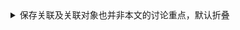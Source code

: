 
<details>
<summary>保存关联及关联对象也并非本文的讨论重点，默认折叠</summary>
<Tabs groupId="database">
<TabItem value="h2" label="H2">

```csharp
merge into BOOK(
    NAME, EDITION, PRICE, STORE_ID
) key(
    NAME, EDITION
) values(
    ?, ?, ?, ?
)
/* batch-0: [Learning GraphQL, 3, 51.9, 1] */
/* batch-1: [Learning GraphQL, 4, 43.9, 1] */
/* batch-2: [Effective TypeScript, 3, 88.9, 1] */
/* batch-3: [Effective TypeScript, 4, 85.9, 1] */
/* batch-4: [Programming TypeScript, 3, 48.9, 1] */
/* batch-5: [Programming TypeScript, 4, 47.9, 1] */
/* batch-6: [GraphQL in Action, 3, 80.9, 2] */
/* batch-7: [GraphQL in Action, 4, 81.9, 2] */
```

</TabItem>
<TabItem value="mysql" label="Mysql">

```
insert into BOOK(
    NAME, EDITION, PRICE, STORE_ID
) values(
    ?, ?, ?, ?
) on duplicate key udpate
    /* fake update to return all ids */ ID = last_insert_id(ID),
    PRICE = values(PRICE),
    STORE_ID = values(STORE_ID)
/* batch-0: [Learning GraphQL, 3, 51.9, 1] */
/* batch-1: [Learning GraphQL, 4, 43.9, 1] */
/* batch-2: [Effective TypeScript, 3, 88.9, 1] */
/* batch-3: [Effective TypeScript, 4, 85.9, 1] */
/* batch-4: [Programming TypeScript, 3, 48.9, 1] */
/* batch-5: [Programming TypeScript, 4, 47.9, 1] */
/* batch-6: [GraphQL in Action, 3, 80.9, 2] */
/* batch-7: [GraphQL in Action, 4, 81.9, 2] */
```

</TabItem>
<TabItem value="postgres" label="Postgres">

```csharp
insert into BOOK(
    NAME, EDITION, PRICE, STORE_ID
) values(
    ?, ?, ?, ?
) on conflict(
    NAME, EDITION
) do update set
    PRICE = excluded.PRICE,
    STORE_ID = excluded.STORE_ID
returning ID
/* batch-0: [Learning GraphQL, 3, 51.9, 1] */
/* batch-1: [Learning GraphQL, 4, 43.9, 1] */
/* batch-2: [Effective TypeScript, 3, 88.9, 1] */
/* batch-3: [Effective TypeScript, 4, 85.9, 1] */
/* batch-4: [Programming TypeScript, 3, 48.9, 1] */
/* batch-5: [Programming TypeScript, 4, 47.9, 1] */
/* batch-6: [GraphQL in Action, 3, 80.9, 2] */
/* batch-7: [GraphQL in Action, 4, 81.9, 2] */
```

</TabItem>
</Tabs>

</details>